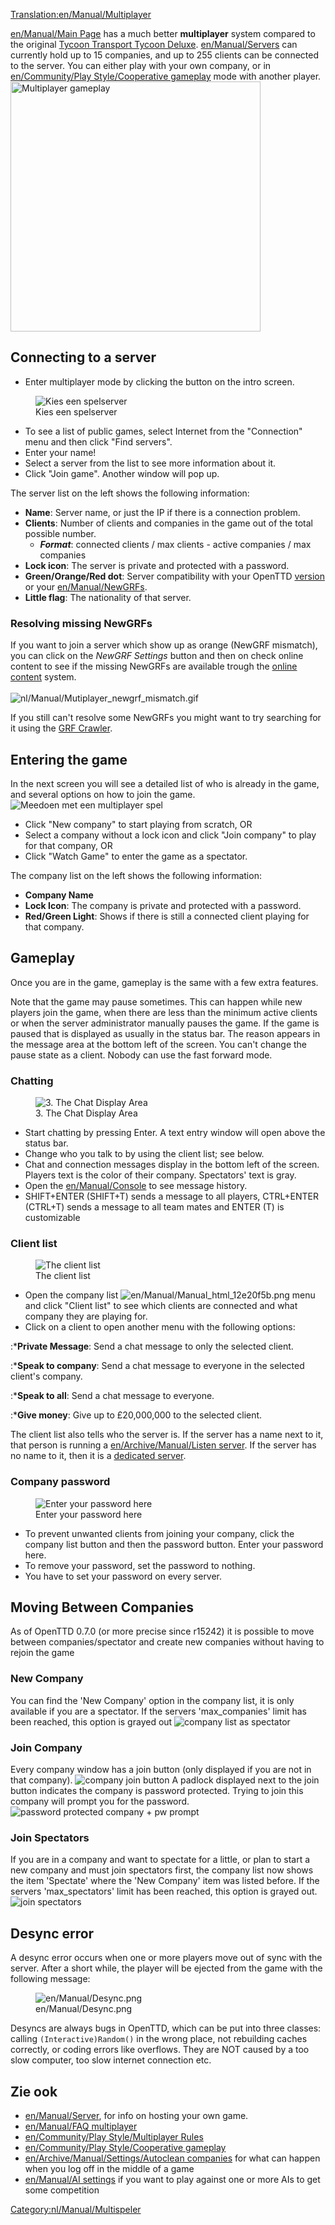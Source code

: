 [[Translation:en/Manual/Multiplayer]]
{{nl/Vertaling|en/Manual/Multiplayer|0}}

{{nl/Manual/Inhoudsopgave}}
[[en/Manual/Main Page]] has a much better '''multiplayer''' system compared to the original [https://www.wikipedia.org/wiki/Transport Tycoon Transport Tycoon Deluxe]. [[en/Manual/Server]]s can currently hold up to 15 companies, and up to 255 clients can be connected to the server. You can either play with your own company, or in [[en/Community/Play Style/Cooperative gameplay]] mode with another player.
[[File:en/Manual/Mp screen.png|none|thumb|400px|Multiplayer gameplay]]

==Connecting to a server==

*Enter multiplayer mode by clicking the button on the intro screen.
[[File:nl/Manual/Multiplayer server.gif|none|frame|Kies een spelserver]]
*To see a list of public games, select Internet from the "Connection" menu and then click "Find servers".
*Enter your name!
*Select a server from the list to see more information about it.
*Click "Join game".  Another window will pop up.


The server list on the left shows the following information:
*'''Name''': Server name, or just the IP if there is a connection problem.
*'''Clients''': Number of clients and companies in the game out of the total possible number.
** '''''Format''''': connected clients / max clients - active companies / max companies
*'''Lock icon''': The server is private and protected with a password.
*'''Green/Orange/Red dot''': Server compatibility with your OpenTTD [[en/Archive/Community/FAQ OpenTTD versions|version]] or your [[en/Manual/NewGRF]]s.
*'''Little flag''': The nationality of that server.

===Resolving missing NewGRFs===
If you want to join a server which show up as orange (NewGRF mismatch), you can click on the ''NewGRF Settings'' button and then on check online content to see if the missing NewGRFs are available trough the [[en/Manual/Online content|online content]] system.<br><br>
[[File:nl/Manual/Mutiplayer newgrf mismatch.gif]]

If you still can't resolve some NewGRFs you might want to try searching for it using the [http://grfcrawler.tt-forums.net/ GRF Crawler].

==Entering the game==
In the next screen you will see a detailed list of who is already in the game, and several options on how to join the game.
[[File:nl/Manual/Multiplayer meedoen.gif|none|frame|Meedoen met een multiplayer spel]]
*Click "New company" to start playing from scratch, OR
*Select a company without a lock icon and click "Join company" to play for that company, OR
*Click "Watch Game" to enter the game as a spectator.


The company list on the left shows the following information:
*'''Company Name'''
*'''Lock Icon''': The company is private and protected with a password.
*'''Red/Green Light''': Shows if there is still a connected client playing for that company.

==Gameplay==
Once you are in the game, gameplay is the same with a few extra features.

Note that the game may pause sometimes. This can happen while new players join the game, when there are less than the minimum active clients or when the server administrator manually pauses the game. If the game is paused that is displayed as usually in the status bar. The reason appears in the message area at the bottom left of the screen. You can't change the pause state as a client. Nobody can use the fast forward mode.

===Chatting===
[[File:en/Manual/Ottdmulti9.png|center|frame|3. The Chat Display Area]]
*Start chatting by pressing Enter.  A text entry window will open above the status bar.
*Change who you talk to by using the client list; see below.
*Chat and connection messages display in the bottom left of the screen. Players text is the color of their company. Spectators' text is gray. 
*Open the [[en/Manual/Console]] to see message history.
*SHIFT+ENTER (SHIFT+T) sends a message to all players, CTRL+ENTER (CTRL+T) sends a message to all team mates and ENTER (T) is customizable

===Client list===
[[File:en/Manual/Ottdmulti7.png|none|frame|The client list]]
*Open the company list [[File:en/Manual/Manual html 12e20f5b.png]] menu and click "Client list" to see which clients are connected and what company they are playing for.
*Click on a client to open another menu with the following options:
:*'''Private Message''': Send a chat message to only the selected client.
:*'''Speak to company''': Send a chat message to everyone in the selected client's company.
:*'''Speak to all''': Send a chat message to everyone.
:*'''Give money''': Give up to £20,000,000 to the selected client.

The client list also tells who the server is. If the server has a name next to it, that person is running a [[en/Archive/Manual/Listen server]]. If the server has no name to it, then it is a [[en/Manual/Dedicated server|dedicated server]].

===Company password===
[[File:en/Manual/Company password input box2.png|none|frame|Enter your password here]]
*To prevent unwanted clients from joining your company, click the company list button and then the password button.  Enter your password here.
*To remove your password, set the password to nothing.
*You have to set your password on every server.

==Moving Between Companies==
As of OpenTTD 0.7.0 (or more precise since r15242) it is possible to move between companies/spectator and create new companies without having to rejoin the game

===New Company===
You can find the 'New Company' option in the company list, it is only available if you are a spectator. If the servers 'max_companies' limit has been reached, this option is grayed out
[[File:en/Manual/Move company create.png|none|frame|company list as spectator]]

===Join Company===
Every company window has a join button (only displayed if you are not in that company).
[[File:en/Manual/Move company join.png|none|frame|company join button]]
A padlock displayed next to the join button indicates the company is password protected. Trying to join this company will prompt you for the password.
[[File:en/Manual/Move company join pwprompt.png|none|frame|password protected company + pw prompt]]

===Join Spectators===
If you are in a company and want to spectate for a little, or plan to start a new company and must join spectators first, the company list now shows the item 'Spectate' where the 'New Company' item was listed before.
If the servers 'max_spectators' limit has been reached, this option is grayed out.
[[File:en/Manual/Move spectate.png|none|frame|join spectators]]

==Desync error==
A desync error occurs when one or more players move out of sync with the server. After a short while, the player will be ejected from the game with the following message:

[[File:en/Manual/Desync.png]]

Desyncs are always bugs in OpenTTD, which can be put into three classes: calling <code>(Interactive)Random()</code> in the wrong place, not rebuilding caches correctly, or coding errors like overflows. They are NOT caused by a too slow computer, too slow internet connection etc.

==Zie ook==
*[[en/Manual/Server]], for info on hosting your own game.
*[[en/Manual/FAQ multiplayer]]
*[[en/Community/Play Style/Multiplayer Rules]]
*[[en/Community/Play Style/Cooperative gameplay]]
*[[en/Archive/Manual/Settings/Autoclean companies]] for what can happen when you log off in the middle of a game
*[[en/Manual/AI settings]] if you want to play against one or more AIs to get some competition

[[Category:nl/Manual/Multispeler]]